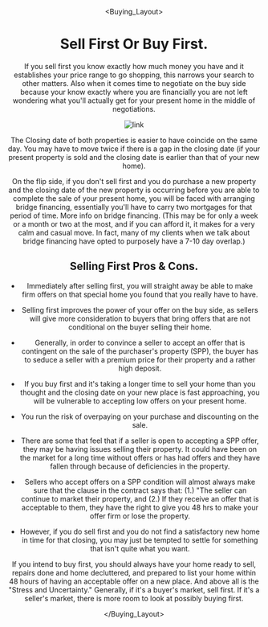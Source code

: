 
<Header />

<Buying_Layout>

# Sell First Or Buy First.

If you sell first you know exactly how much money you have and it establishes your price range to go shopping, this narrows your search to other matters. Also when it comes time to negotiate on the buy side because your know exactly where you are financially you are not left wondering what you'll actually get for your present home in the middle of negotiations.

![link](https://static.wixstatic.com/media/60e19e_f77086286a63444da96ef8be83684dc9~mv2.jpg/v1/fill/w_461,h_340,al_c,q_80,usm_0.66_1.00_0.01,enc_auto/60e19e_f77086286a63444da96ef8be83684dc9~mv2.jpg)


The Closing date of both properties is easier to have coincide on the same day. You may have to move twice if there is a gap in the closing date (if your present property is sold and the closing date is earlier than that of your new home).

On the flip side, if you don't sell first and you do purchase a new property and the closing date of the new property is occurring before you are able to complete the sale of your present home, you will be faced with arranging bridge financing, essentially you'll have to carry two mortgages for that period of time. More info on bridge financing. (This may be for only a week or a month or two at the most, and if you can afford it, it makes for a very calm and casual move. In fact, many of my clients when we talk about bridge financing have opted to purposely have a 7-10 day overlap.)

## Selling First Pros & Cons.

* Immediately after selling first, you will straight away be able to make firm offers on that special home you found that you really have to have.

* Selling first improves the power of your offer on the buy side, as sellers will give more consideration to buyers that bring offers that are not conditional on the buyer selling their home.

* Generally, in order to convince a seller to accept an offer that is contingent on the sale of the purchaser's property (SPP), the buyer has to seduce a seller with a premium price for their property and a rather high deposit.

* If you buy first and it's taking a longer time to sell your home than you thought and the closing date on your new place is fast approaching, you will be vulnerable to accepting low offers on your present home.

* You run the risk of overpaying on your purchase and discounting on the sale.

* There are some that feel that if a seller is open to accepting a SPP offer, they may be having issues selling their property. It could have been on the market for a long time without offers or has had offers and they have fallen through because of deficiencies in the property.

* Sellers who accept offers on a SPP condition will almost always make sure that the clause in the contract says that: (1.) "The seller can continue to market their property, and (2.) If they receive an offer that is acceptable to them, they have the right to give you 48 hrs to make your offer firm or lose the property.

* However, if you do sell first and you do not find a satisfactory new home in time for that closing, you may just be tempted to settle for something that isn't quite what you want.


If you intend to buy first, you should always have your home ready to sell, repairs done and home decluttered, and prepared to list your home within 48 hours of having an acceptable offer on a new place. And above all is the "Stress and Uncertainty." Generally, if it's a buyer's market, sell first. If it's a seller's market, there is more room to look at possibly buying first.




</Buying_Layout>

<Footer />
